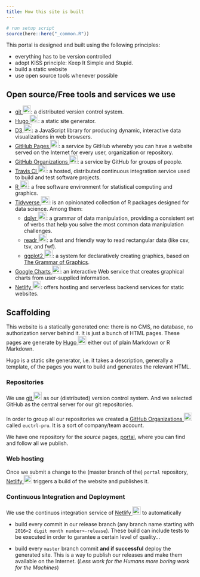 ```yaml
---
title: How this site is built
---
```

```r
# run setup script
source(here::here("_common.R"))
```


This portal is designed and built using the following principles:

* everything has to be version controlled
* adopt KISS principle: Keep It Simple and Stupid.
* build a static website
* use open source tools whenever possible

## Open source/Free tools and services we use

* [git ![git](/images/git-logo.png){width="22" height="22"}][git]:
	a distributed version control system.
* [Hugo ![Hugo](/images/hugo-logo.png){width="22" height="22"}][hugo]:
	a static site generator.
* [D3 ![D3](/images/d3-logo.png){width="22" height="22"}](https://d3js.org/):
	a JavaScript library for producing dynamic, interactive data visualizations in web browsers.
* [GitHub Pages ![GitHub Pages](/images/Octocat.png){width="22" height="22"}](https://pages.github.com/):
	a service by GitHub whereby you can have a website served on the Internet for every user, organization or repository.
* [GitHub Organizations ![GitHub Organizations](/images/Octocat.png){width="22" height="22"}][ghorg]:
  a service by GitHub for groups of people.
* [Travis CI ![Travis CI](/images/travisci-logo.png){width="22" height="22"}](https://travis-ci.org/):
	a hosted, distributed continuous integration service used to build and test software projects.
* [R ![R Project for Statistical Computing](/images/R-logo.png){width="22" height="22"}](https://www.r-project.org/):
	a free software environment for statistical computing and graphics.
* [Tidyverse ![Tidyverse](/images/tidyverse-logo.png){width="22" height="22"}](https://www.tidyverse.org/):
	is an opinionated collection of R packages designed for data science.
	Among them:
    * [dplyr ![dplyr](/images/dplyr-logo.png){width="22" height="22"}](https://dplyr.tidyverse.org/):
	  	 a grammar of data manipulation, providing a consistent set of verbs that help you solve
		   the most common data manipulation challenges.
    * [readr ![readr](/images/readr-logo.png){width="22" height="22"}](https://readr.tidyverse.org/):
		   a fast and friendly way to read rectangular data (like csv, tsv, and fwf).
    * [ggplot2 ![ggplot2](/images/ggplot2-logo.png){width="22" height="22"}](https://ggplot2.tidyverse.org/):
		   a system for declaratively creating graphics, based on [The Grammar of Graphics](http://amzn.to/2ef1eWp).
* [Google Charts ![Google Charts](/images/google-developers-charts-logo.png){width="22" height="22"}](https://developers.google.com/chart/):
	an interactive Web service that creates graphical charts from user-supplied information.
* [Netlify ![Netlify](/images/netlify-logo.png){width="22" height="22"}](https://netlify.com/):
	offers hosting and serverless backend services for static websites.




## Scaffolding

This website is a statically generated one: there is no CMS, no database, no
authorization server behind it. It is just a bunch of HTML pages. These pages
are generate by [Hugo ![Hugo](/images/hugo-logo.png){width="22" height="22"}](https://gohugo.io/)
either out of plain Markdown or R Markdown.

Hugo is a static site generator, i.e. it takes a description, generally a
template, of the pages you want to build and generates the relevant HTML.


### Repositories

We use [git ![git](/images/git-logo.png){width="22" height="22"}](https://git-scm.com/)
as our (distributed) version control system.
And we selected GitHub as the central server for our git repositories.

In order to group all our repositories we created a
[GitHub Organizations ![GitHub Organizations](/images/Octocat.png){width="22" height="22"}][ghorg]
called `euctrl-pru`. It is a sort of company/team account.

We have one repository for the *source* pages, [portal](https://github.com/euctrl-pru/portal),
where you can find and follow all we publish.


### Web hosting

Once we submit a change to the (master branch of the) `portal` repository,
[Netlify ![Netlify](/images/netlify-logo.png){width="22" height="22"}](https://netlify.com/)
triggers a build of the website and publishes it.


### Continuous Integration and Deployment

We use the continuos integration service of
[Netlify ![Netlify](/images/netlify-logo.png){width="22" height="22"}](https://netlify.com/)
to automatically

* build every commit in our release branch (any branch name starting with
  `2016<2 digit month number>-release`). These build can include tests to be
  executed in order to garantee a certain level of quality...

* build every `master` branch commit **and if successful** deploy the generated site.
  This is a way to publish our releases and make them available on the Internet.
  (*Less work for the Humans more boring work for the Machines*)



[git]: <https://git-scm.com/> "git"
[hugo]: <https://gohugo.io/> "Hugo"
[ghorg]: <https://github.com/blog/674-introducing-organizations> "GitHub Organizations blog post"

